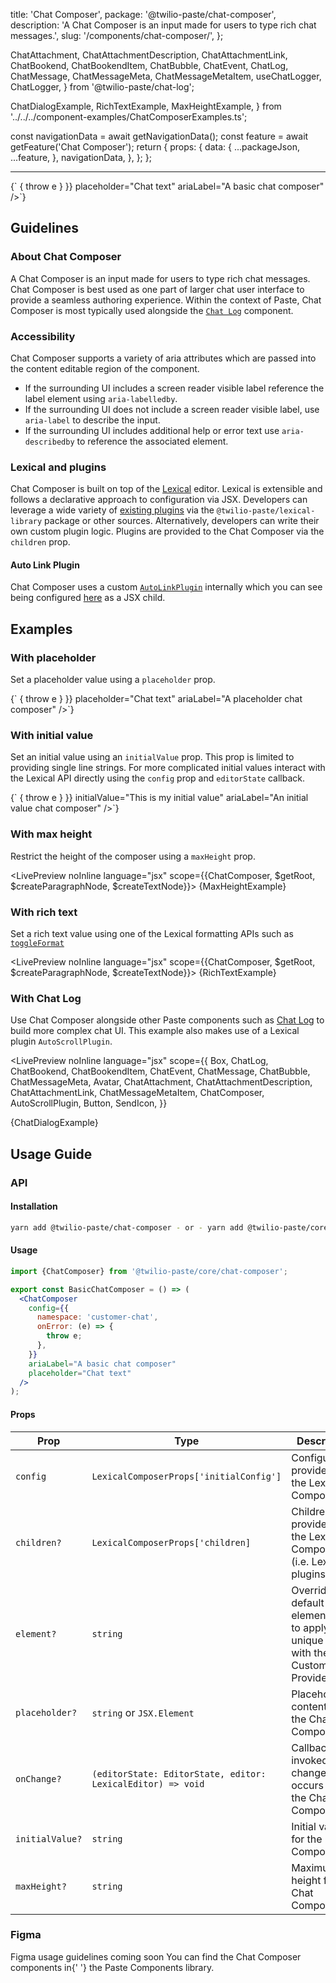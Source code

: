   title: 'Chat Composer',
  package: '@twilio-paste/chat-composer',
  description: 'A Chat Composer is an input made for users to type rich chat messages.',
  slug: '/components/chat-composer/',
};

  ChatAttachment,
  ChatAttachmentDescription,
  ChatAttachmentLink,
  ChatBookend,
  ChatBookendItem,
  ChatBubble,
  ChatEvent,
  ChatLog,
  ChatMessage,
  ChatMessageMeta,
  ChatMessageMetaItem,
  useChatLogger,
  ChatLogger,
} from '@twilio-paste/chat-log';

  ChatDialogExample,
  RichTextExample,
  MaxHeightExample,
} from '../../../component-examples/ChatComposerExamples.ts';


  const navigationData = await getNavigationData();
  const feature = await getFeature('Chat Composer');
  return {
    props: {
      data: {
        ...packageJson,
        ...feature,
      },
      navigationData,
    },
  };
};

<NormalizedComponentHeader
  categoryRoute={SidebarCategoryRoutes.COMPONENTS}
  githubUrl="https://github.com/twilio-labs/paste/tree/main/packages/paste-core/components/chat-composer"
  storybookUrl="/?path=/story/components-chat-composer--default"
  data={props.data}
  description={meta.description}
/>

---

<contentwrapper>

<PageAside data={mdxHeadings} />

<content>

<LivePreview scope={{ChatComposer}} language="jsx">
  {`<ChatComposer config={{namespace: 'customer-chat', onError: (e) => { throw e } }} placeholder="Chat text" ariaLabel="A basic chat composer" />`}
</LivePreview>

## Guidelines

### About Chat Composer

A Chat Composer is an input made for users to type rich chat messages. Chat Composer is best used as one part of larger chat user interface to provide a seamless authoring experience.
Within the context of Paste, Chat Composer is most typically used alongside the [`Chat Log`](/components/chat-log) component.

### Accessibility

Chat Composer supports a variety of aria attributes which are passed into the content editable region of the component.

- If the surrounding UI includes a screen reader visible label reference the label element using `aria-labelledby`.
- If the surrounding UI does not include a screen reader visible label, use `aria-label` to describe the input.
- If the surrounding UI includes additional help or error text use `aria-describedby` to reference the associated element.

### Lexical and plugins

Chat Composer is built on top of the [Lexical](https://lexical.dev) editor. Lexical is extensible and follows a declarative approach to configuration via JSX. Developers can leverage a
wide variety of [existing plugins](https://github.com/twilio-labs/paste/blob/main/packages/paste-libraries/lexical/src/index.tsx) via the `@twilio-paste/lexical-library` package or other
sources. Alternatively, developers can write their own custom plugin logic. Plugins are provided to the Chat Composer via the `children` prop.

#### Auto Link Plugin

Chat Composer uses a custom [`AutoLinkPlugin`](https://github.com/twilio-labs/paste/blob/main/packages/paste-core/components/chat-composer/src/AutoLinkPlugin.tsx) internally
which you can see being configured [here](https://github.com/twilio-labs/paste/blob/main/packages/paste-core/components/chat-composer/src/ChatComposer.tsx#L116) as a JSX child.

## Examples

### With placeholder

Set a placeholder value using a `placeholder` prop.

<LivePreview scope={{ChatComposer}} language="jsx">
  {`<ChatComposer config={{namespace: 'customer-chat', onError: (e) => { throw e } }} placeholder="Chat text" ariaLabel="A placeholder chat composer" />`}
</LivePreview>

### With initial value

Set an initial value using an `initialValue` prop. This prop is limited to providing single line strings. For more complicated initial values interact with the Lexical API directly
using the `config` prop and `editorState` callback.

<LivePreview scope={{ChatComposer}} language="jsx">
  {`<ChatComposer config={{namespace: 'customer-chat', onError: (e) => { throw e } }} initialValue="This is my initial value" ariaLabel="An initial value chat composer" />`}
</LivePreview>

### With max height

Restrict the height of the composer using a `maxHeight` prop.

<LivePreview noInline language="jsx" scope={{ChatComposer, $getRoot, $createParagraphNode, $createTextNode}}>
  {MaxHeightExample}
</LivePreview>

### With rich text

Set a rich text value using one of the Lexical formatting APIs such as [`toggleFormat`](https://lexical.dev/docs/api/classes/lexical.TextNode#toggleformat)

<LivePreview noInline language="jsx" scope={{ChatComposer, $getRoot, $createParagraphNode, $createTextNode}}>
  {RichTextExample}
</LivePreview>

### With Chat Log

Use Chat Composer alongside other Paste components such as [Chat Log](/components/chat-log) to build more complex chat UI. This example also makes use of a Lexical
plugin `AutoScrollPlugin`.

<LivePreview
  noInline
  language="jsx"
  scope={{
    Box,
    ChatLog,
    ChatBookend,
    ChatBookendItem,
    ChatEvent,
    ChatMessage,
    ChatBubble,
    ChatMessageMeta,
    Avatar,
    ChatAttachment,
    ChatAttachmentDescription,
    ChatAttachmentLink,
    ChatMessageMetaItem,
    ChatComposer,
    AutoScrollPlugin,
    Button,
    SendIcon,
  }}
>
  {ChatDialogExample}
</LivePreview>

## Usage Guide

### API

#### Installation

```bash
yarn add @twilio-paste/chat-composer - or - yarn add @twilio-paste/core
```

#### Usage

```jsx
import {ChatComposer} from '@twilio-paste/core/chat-composer';

export const BasicChatComposer = () => (
  <ChatComposer
    config={{
      namespace: 'customer-chat',
      onError: (e) => {
        throw e;
      },
    }}
    ariaLabel="A basic chat composer"
    placeholder="Chat text"
  />
);
```

#### Props

| Prop            | Type                                                        | Description                                                                               | Default           |
| --------------- | ----------------------------------------------------------- | ----------------------------------------------------------------------------------------- | ----------------- |
| `config`        | `LexicalComposerProps['initialConfig']`                     | Configuration provided to the Lexical Composer                                            |                   |
| `children?`     | `LexicalComposerProps['children]`                           | Children provided to the Lexical Composer (i.e. Lexical plugins)                          |                   |
| `element?`      | `string`                                                    | Overrides the default element name to apply unique styles with the Customization Provider | `'CHAT_COMPOSER'` |
| `placeholder?`  | `string` or `JSX.Element`                                   | Placeholder content for the Chat Composer                                                 |                   |
| `onChange?`     | `(editorState: EditorState, editor: LexicalEditor) => void` | Callback invoked when changes occurs within the Chat Composer                             |                   |
| `initialValue?` | `string`                                                    | Initial value for the Chat Composer                                                       |                   |
| `maxHeight?`    | `string`                                                    | Maximum height for the Chat Composer                                                      |                   |

### Figma

<Callout variant="neutral" marginY="space70">
  <CalloutHeading as="span">Figma usage guidelines coming soon</CalloutHeading>
  <CalloutText>
    You can find the Chat Composer components in{' '}
    <Anchor
      href="https://www.figma.com/file/E6KUvMhioUmAgN0nwmReTM/Paste-Components?node-id=15140%3A99225&t=mNw9lFc5iiTDSIZ7-0"
      showExternal
    >
      the Paste Components library.
    </Anchor>
  </CalloutText>
</Callout>

<ChangelogRevealer>
  <Changelog />
</ChangelogRevealer>

</content>

</contentwrapper>
